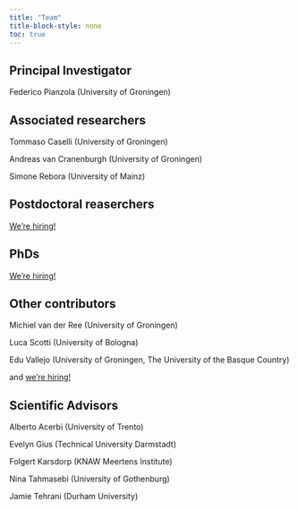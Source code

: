 ```yaml
---
title: "Team"
title-block-style: none
toc: true
---
```


## Principal Investigator

Federico Pianzola (University of Groningen)

## Associated researchers

Tommaso Caselli (University of Groningen)

Andreas van Cranenburgh (University of Groningen)

Simone Rebora (University of Mainz)

## Postdoctoral reaserchers

[We're hiring!](/news/hiring/)

## PhDs

[We're hiring!](/news/hiring/)

## Other contributors

Michiel van der Ree (University of Groningen)

Luca Scotti (University of Bologna)

Edu Vallejo (University of Groningen, The University of the Basque Country)

and [we're hiring!](/news/hiring/)

## Scientific Advisors

Alberto Acerbi (University of Trento)

Evelyn Gius (Technical University Darmstadt)

Folgert Karsdorp (KNAW Meertens Institute)

Nina Tahmasebi (University of Gothenburg)

Jamie Tehrani (Durham University)
